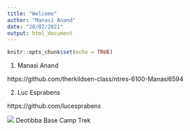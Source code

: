 ```yaml
---
title: "Welcome"
author: "Manasi Anand"
date: "28/02/2021"
output: html_document
---
```


```r
knitr::opts_chunk$set(echo = TRUE)
```

1) Manasi Anand

https://github.com/therkildsen-class/ntres-6100-Manasi6594

2) Luc Esprabens

https://github.com/lucesprabens

![](https://www.bikatadventures.com/images/Gallery/IMG1000X548/img-deo-tibba-base-camp-trek2039-Bikat-Adventures.jpg)
Deotibba Base Camp Trek
